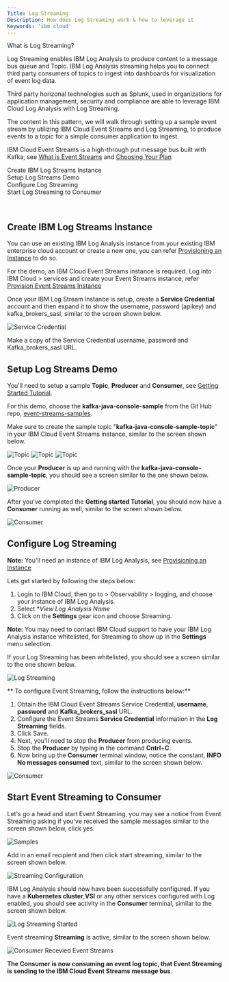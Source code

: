 ```yaml
---
Title: Log Streaming
Description: How does Log Streaming work & how to leverage it
Keywords: 'ibm cloud'
---
```


<PageDescription>

What is Log Streaming?

</PageDescription>


Log Streaming enables IBM Log Analysis to produce content to a message bus queue and Topic. IBM Log Analysis streaming helps you to connect third party consumers of topics to ingest into dashboards for visualization of event log data. 

Third party horizonal technologies such as Splunk, used in organizations for application management, security and compliance are able to leverage IBM Cloud Log Analysis with Log Streaming.

The content in this pattern, we will walk through setting up a sample event stream by utilizing IBM Cloud Event Streams and Log Streaming, to produce events to a topic for a simple consumer application to ingest.

IBM Cloud Event Streams is a high-through put message bus built with Kafka, see [What is Event Streams](https://cloud.ibm.com/docs/EventStreams?topic=EventStreams-about) and [Choosing Your Plan](https://cloud.ibm.com/docs/EventStreams?topic=EventStreams-plan_choose)


<AnchorLinks bold>
  <AnchorLink>Create IBM Log Streams Instance</AnchorLink><br/>
  <AnchorLink>Setup Log Streams Demo</AnchorLink><br/>
  <AnchorLink>Configure Log Streaming</AnchorLink><br/>
  <AnchorLink>Start Log Streaming to Consumer</AnchorLink><br/>
</AnchorLinks>
<p>&nbsp;</p>

## Create IBM Log Streams Instance

You can use an existing IBM Log Analysis instance from your existing IBM enterprise cloud account or create a new one, you can refer [Provisioning an Instance](https://cloud.ibm.com/docs/log-analysis?topic=log-analysis-provision) to do so.

For the demo, an IBM Cloud Event Streams instance is required. Log into IBM Cloud > services and create your Event Streams instance, refer [Provision Event Streams Instance](https://cloud.ibm.com/docs/EventStreams?topic=EventStreams-connecting#provision_instance)

Once your IBM Log Stream instance is setup, create a **Service Credential** account and then expand it to show the username, password (apikey) and kafka_brokers_sasl, similar to the screen shown below.

![Service Credential](./images/Logstreamsplunk_service_cred.png)

Make a copy of the Service Credential username, password and Kafka_brokers_sasl URL.

## Setup Log Streams Demo

You'll need to setup a sample **Topic**, **Producer** and **Consumer**, see [Getting Started Tutorial](https://cloud.ibm.com/docs/EventStreams?topic=EventStreams-getting_started).

For this demo, choose the **kafka-java-console-sample** from the Git Hub repo, [event-streams-samples](https://github.com/ibm-messaging/event-streams-samples).

Make sure to create the sample topic "**kafka-java-console-sample-topic**" in your IBM Cloud Event Streams instance, similar to the screen shown below.

![Topic](./images/LogStreamSplunkTopic.png)
![Topic](./images/TopicPartition.png)
![Topic](./images/TopicMessageRetention.png)

Once your **Producer** is up and running with the **kafka-java-console-sample-topic**, you should see a screen similar to the one shown below.

![Producer](./images/producer.png)

After you've completed the **Getting started Tutorial**, you should now have a **Consumer** running as well, similar to the screen shown below. 

![Consumer](./images/consumer.png)


## Configure Log Streaming

**Note:** You'll need an instance of IBM Log Analysis, see [Provisioning an Instance](https://cloud.ibm.com/docs/activity-tracker?topic=activity-tracker-provision)

Lets get started by following the steps below:

1. Login to IBM Cloud, then go to > Observability > logging, and choose your instance of IBM Log Analysis. 
2. Select **View Log Analysis Name* 
3. Click on the **Settings** gear icon and choose Streaming.

<InlineNotification>

**Note:** You may need to contact IBM Cloud support to have your IBM Log Analysis instance whitelisted, for Streaming to show up in the **Settings** menu selection.

</InlineNotification>

If your Log Streaming has been whitelisted, you should see a screen similar to the one shown below. 

![Log Streaming](./images/eventstreams2.png)

** To configure Event Streaming, follow the instructions below:**

1. Obtain the IBM Cloud Event Streams Service Credential, **username**, **password** and **Kafka_brokers_sasl** URL.
2. Configure the Event Streams **Service Credential** information in the **Log Streaming** fields.
3. Click Save.
4. Next, you'll need to stop the **Producer** from producing events. 
5. Stop the **Producer** by typing in the command **Cntrl**+**C**.
6. Now bring up the **Consumer** terminal window, notice the constant, **INFO No messages consumed** text, similar to the screen shown below.

![Consumer](./images/producer_stopped.png)

## Start Event Streaming to Consumer

Let's go a head and start Event Streaming, you may see a notice from Event Streaming asking if you've received the sample messages similar to the screen shown below, click yes.

![Samples](./images/sample_logs.png)

Add in an email recipient and then click start streaming, similar to the screen shown below. 

![Streaming Configuration](./images/streaming_configured.png)

IBM Log Analysis should now have been successfully configured. If you have a **Kubernetes cluster**,**VSI** or any other services configured with Log enabled, you should see activity in the **Consumer** terminal, similar to the screen shown below. 

![Log Streaming Started](./images/logdna_streaming_start.png)

Event streaming **Streaming** is active, similar to the screen shown below. 

![Consumer Recevied Event Streams](./images/consumer_logdna_activity.png)

<InlineNotification>

**The Consumer is now consuming an event log topic, that Event Streaming is sending to the IBM Cloud Event Streams message bus**. 

</InlineNotification>




